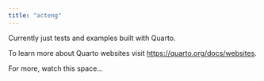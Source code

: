```yaml
---
title: "acteng"
---
```


Currently just tests and examples built with Quarto.

To learn more about Quarto websites visit <https://quarto.org/docs/websites>.

For more, watch this space...
